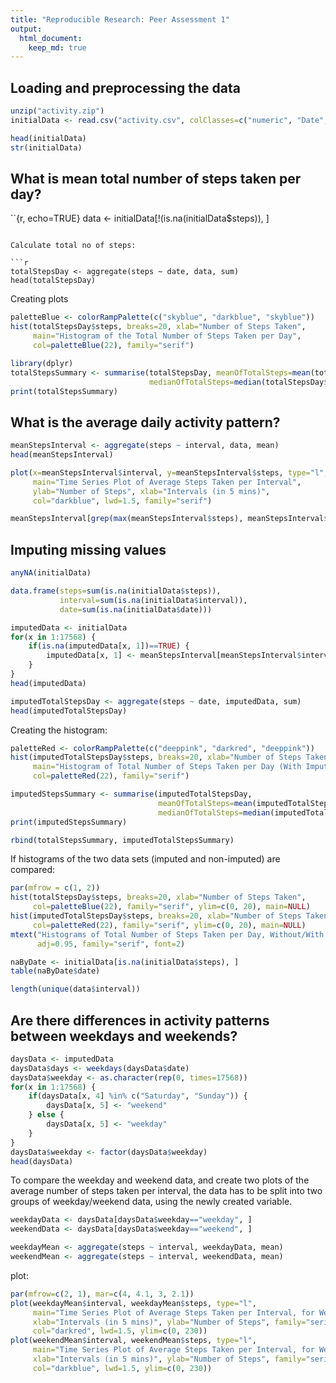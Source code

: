 ```yaml
---
title: "Reproducible Research: Peer Assessment 1"
output: 
  html_document:
    keep_md: true
---
```



## Loading and preprocessing the data
```r
unzip("activity.zip")
initialData <- read.csv("activity.csv", colClasses=c("numeric", "Date", "numeric"))
```

```r
head(initialData)
str(initialData)
```


## What is mean total number of steps taken per day?
``{r, echo=TRUE}
data <- initialData[!(is.na(initialData$steps)), ]
```

Calculate total no of steps:

```r
totalStepsDay <- aggregate(steps ~ date, data, sum)
head(totalStepsDay)
```

Creating plots

```r
paletteBlue <- colorRampPalette(c("skyblue", "darkblue", "skyblue"))
hist(totalStepsDay$steps, breaks=20, xlab="Number of Steps Taken", 
     main="Histogram of the Total Number of Steps Taken per Day",
     col=paletteBlue(22), family="serif")
```

```r
library(dplyr)
totalStepsSummary <- summarise(totalStepsDay, meanOfTotalSteps=mean(totalStepsDay$steps),
                               medianOfTotalSteps=median(totalStepsDay$steps))
print(totalStepsSummary)
```



## What is the average daily activity pattern?

```r
meanStepsInterval <- aggregate(steps ~ interval, data, mean)
head(meanStepsInterval)
```


```r
plot(x=meanStepsInterval$interval, y=meanStepsInterval$steps, type="l",
     main="Time Series Plot of Average Steps Taken per Interval",
     ylab="Number of Steps", xlab="Intervals (in 5 mins)",
     col="darkblue", lwd=1.5, family="serif")
```


```r
meanStepsInterval[grep(max(meanStepsInterval$steps), meanStepsInterval$steps), ]
```


## Imputing missing values
```r
anyNA(initialData)
```

```r
data.frame(steps=sum(is.na(initialData$steps)), 
           interval=sum(is.na(initialData$interval)), 
           date=sum(is.na(initialData$date)))
```

```r
imputedData <- initialData
for(x in 1:17568) {
    if(is.na(imputedData[x, 1])==TRUE) {
        imputedData[x, 1] <- meanStepsInterval[meanStepsInterval$interval %in% imputedData[x, 3], 2]
    }
}
head(imputedData)
```

```r
imputedTotalStepsDay <- aggregate(steps ~ date, imputedData, sum)
head(imputedTotalStepsDay)
```

Creating the histogram:

```r
paletteRed <- colorRampPalette(c("deeppink", "darkred", "deeppink"))
hist(imputedTotalStepsDay$steps, breaks=20, xlab="Number of Steps Taken", 
     main="Histogram of Total Number of Steps Taken per Day (With Imputed Values)",
     col=paletteRed(22), family="serif")
```

```r
imputedStepsSummary <- summarise(imputedTotalStepsDay, 
                                 meanOfTotalSteps=mean(imputedTotalStepsDay$steps), 
                                 medianOfTotalSteps=median(imputedTotalStepsDay$steps))  
print(imputedStepsSummary)
```

```r
rbind(totalStepsSummary, imputedTotalStepsSummary)
```

If histograms of the two data sets (imputed and non-imputed) are compared:

```r
par(mfrow = c(1, 2))
hist(totalStepsDay$steps, breaks=20, xlab="Number of Steps Taken", 
     col=paletteBlue(22), family="serif", ylim=c(0, 20), main=NULL)
hist(imputedTotalStepsDay$steps, breaks=20, xlab="Number of Steps Taken", 
     col=paletteRed(22), family="serif", ylim=c(0, 20), main=NULL)
mtext("Histograms of Total Number of Steps Taken per Day, Without/With Imputed Values",
      adj=0.95, family="serif", font=2)
```

```r
naByDate <- initialData[is.na(initialData$steps), ]
table(naByDate$date)
```

```r
length(unique(data$interval))
```



## Are there differences in activity patterns between weekdays and weekends?
```r
daysData <- imputedData
daysData$days <- weekdays(daysData$date)
daysData$weekday <- as.character(rep(0, times=17568))
for(x in 1:17568) {
    if(daysData[x, 4] %in% c("Saturday", "Sunday")) {
        daysData[x, 5] <- "weekend"
    } else {
        daysData[x, 5] <- "weekday"
    }
}
daysData$weekday <- factor(daysData$weekday)
head(daysData)
```

To compare the weekday and weekend data, and create two plots of the average number of steps taken per interval, the data has to be split into two groups of weekday/weekend data, using the newly created variable.

```r
weekdayData <- daysData[daysData$weekday=="weekday", ]
weekendData <- daysData[daysData$weekday=="weekend", ]
```

```r
weekdayMean <- aggregate(steps ~ interval, weekdayData, mean)
weekendMean <- aggregate(steps ~ interval, weekendData, mean)
```

plot:
```r
par(mfrow=c(2, 1), mar=c(4, 4.1, 3, 2.1))
plot(weekdayMean$interval, weekdayMean$steps, type="l",
     main="Time Series Plot of Average Steps Taken per Interval, for Weekdays",
     xlab="Intervals (in 5 mins)", ylab="Number of Steps", family="serif",
     col="darkred", lwd=1.5, ylim=c(0, 230))
plot(weekendMean$interval, weekendMean$steps, type="l",
     main="Time Series Plot of Average Steps Taken per Interval, for Weekends",
     xlab="Intervals (in 5 mins)", ylab="Number of Steps", family="serif",
     col="darkblue", lwd=1.5, ylim=c(0, 230))
```
